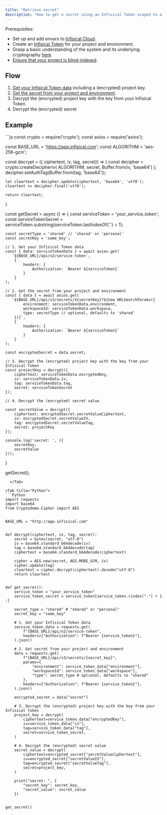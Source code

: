 ```yaml
---
title: "Retrieve secret"
description: "How to get a secret using an Infisical Token scoped to a project and environment"
---
```


Prerequisites:

- Set up and add envars to [Infisical Cloud](https://app.infisical.com).
- Create an [Infisical Token](../../../getting-started/dashboard/token) for your project and environment.
- Grasp a basic understanding of the system and its underlying cryptography [here](/api-reference/overview/introduction).
- [Ensure that your project is blind-indexed](../blind-indices).

## Flow

1. [Get your Infisical Token data](/api-reference/endpoints/service-tokens/get) including a (encrypted) project key.
2. [Get the secret from your project and environment](/api-reference/endpoints/secrets/read-one).
3. Decrypt the (encrypted) project key with the key from your Infisical Token.
4. Decrypt the (encrypted) secret

## Example

<Tabs>
  <Tab title="Javascript">
```js
const crypto = require('crypto');
const axios = require('axios');

const BASE_URL = 'https://app.infisical.com';
const ALGORITHM = 'aes-256-gcm';

const decrypt = ({ ciphertext, iv, tag, secret}) => {
	const decipher = crypto.createDecipheriv(
		ALGORITHM,
		secret,
		Buffer.from(iv, 'base64')
	);
	decipher.setAuthTag(Buffer.from(tag, 'base64'));

    let cleartext = decipher.update(ciphertext, 'base64', 'utf8');
    cleartext += decipher.final('utf8');

    return cleartext;
}

const getSecret = async () => {
	const serviceToken = 'your_service_token';
	const serviceTokenSecret = serviceToken.substring(serviceToken.lastIndexOf('.') + 1);
    
    const secretType = 'shared' // 'shared' or 'personal'
    const secretKey = 'some_key';

    // 1. Get your Infisical Token data
    const { data: serviceTokenData } = await axios.get(
       `${BASE_URL}/api/v2/service-token`,
        {
            headers: {
                Authorization: `Bearer ${serviceToken}`
            }
        }
    );

    // 2. Get the secret from your project and environment
    const { data } = await axios.get(
       `${BASE_URL}/api/v3/secrets/${secretKey}?${new URLSearchParams({
            environment: serviceTokenData.environment,
            workspaceId: serviceTokenData.workspace,
            type: secretType // optional, defaults to 'shared'
        })}`,
        {
            headers: {
                Authorization: `Bearer ${serviceToken}`
            }
        }
    );

    const encryptedSecret = data.secret;

    // 3. Decrypt the (encrypted) project key with the key from your Infisical Token
    const projectKey = decrypt({
        ciphertext: serviceTokenData.encryptedKey,
        iv: serviceTokenData.iv,
        tag: serviceTokenData.tag,
        secret: serviceTokenSecret
    });

	// 4. Decrypt the (encrypted) secret value

    const secretValue = decrypt({
        ciphertext: encryptedSecret.secretValueCiphertext,
        iv: encryptedSecret.secretValueIV,
        tag: encryptedSecret.secretValueTag,
        secret: projectKey
    });

    console.log('secret: ', ({
        secretKey,
        secretValue
    }));
}

getSecret();

```
  </Tab>

<Tab title="Python">
```Python
import requests
import base64
from Cryptodome.Cipher import AES


BASE_URL = "http://app.infisical.com"


def decrypt(ciphertext, iv, tag, secret):
    secret = bytes(secret, "utf-8")
    iv = base64.standard_b64decode(iv)
    tag = base64.standard_b64decode(tag)
    ciphertext = base64.standard_b64decode(ciphertext)

    cipher = AES.new(secret, AES.MODE_GCM, iv)
    cipher.update(tag)
    cleartext = cipher.decrypt(ciphertext).decode("utf-8")
    return cleartext


def get_secret():
    service_token = "your_service_token"
    service_token_secret = service_token[service_token.rindex(".") + 1 :]

    secret_type = "shared" # "shared" or "personal"
    secret_key = "some_key"

    # 1. Get your Infisical Token data
    service_token_data = requests.get(
        f"{BASE_URL}/api/v2/service-token",
        headers={"Authorization": f"Bearer {service_token}"},
    ).json()

    # 2. Get secret from your project and environment
    data = requests.get(
        f"{BASE_URL}/api/v3/secrets/{secret_key}",
        params={
            "environment": service_token_data["environment"],
            "workspaceId": service_token_data["workspace"],
            "type": secret_type # optional, defaults to "shared"
        },
        headers={"Authorization": f"Bearer {service_token}"},
    ).json()

    encrypted_secret = data["secret"]

    # 3. Decrypt the (encrypted) project key with the key from your Infisical Token
    project_key = decrypt(
        ciphertext=service_token_data["encryptedKey"],
        iv=service_token_data["iv"],
        tag=service_token_data["tag"],
        secret=service_token_secret,
    )

    # 4. Decrypt the (encrypted) secret value
    secret_value = decrypt(
        ciphertext=encrypted_secret["secretValueCiphertext"],
        iv=encrypted_secret["secretValueIV"],
        tag=encrypted_secret["secretValueTag"],
        secret=project_key,
    )

    print("secret: ", {
        "secret_key": secret_key,
        "secret_value": secret_value
    })


get_secret()

```
</Tab>
</Tabs>